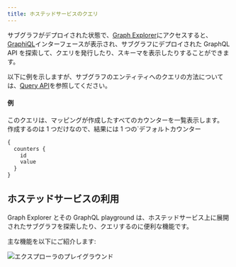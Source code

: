 ```yaml
---
title: ホステッドサービスのクエリ
---
```


サブグラフがデプロイされた状態で、[Graph Explorer](https://thegraph.com/hosted-service/)にアクセスすると、[GraphiQL](https://github.com/graphql/graphiql)インターフェースが表示され、サブグラフにデプロイされた GraphQL API を探索して、クエリを発行したり、スキーマを表示したりすることができます。

以下に例を示しますが、サブグラフのエンティティへのクエリの方法については、[Query API](/querying/graphql-api)を参照してください。

#### 例

このクエリは、マッピングが作成したすべてのカウンターを一覧表示します。 作成するのは 1 つだけなので、結果には 1 つの`デフォルトカウンター

```graphql
{
  counters {
    id
    value
  }
}
```

## ホステッドサービスの利用

Graph Explorer とその GraphQL playground は、ホステッドサービス上に展開されたサブグラフを探索したり、クエリするのに便利な機能です。

主な機能を以下にご紹介します:

![エクスプローラのプレイグラウンド](/img/explorer-playground.png)
